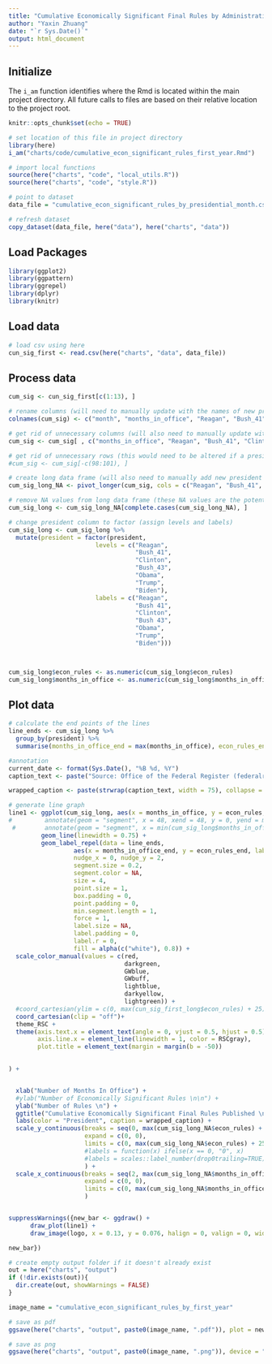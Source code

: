 ```yaml
---
title: "Cumulative Economically Significant Final Rules by Administration in first year"
author: "Yaxin Zhuang"
date: "`r Sys.Date()`"
output: html_document
---
```


## Initialize

The `i_am` function identifies where the Rmd is located within the main project directory. All future calls to files are based on their relative location to the project root.

```r
knitr::opts_chunk$set(echo = TRUE)

# set location of this file in project directory
library(here)
i_am("charts/code/cumulative_econ_significant_rules_first_year.Rmd")

# import local functions
source(here("charts", "code", "local_utils.R"))
source(here("charts", "code", "style.R"))

# point to dataset
data_file = "cumulative_econ_significant_rules_by_presidential_month.csv"

# refresh dataset
copy_dataset(data_file, here("data"), here("charts", "data"))

```

## Load Packages

```r

library(ggplot2)
library(ggpattern)
library(ggrepel)
library(dplyr)
library(knitr) 
```

## Load data

```r

# load csv using here
cun_sig_first <- read.csv(here("charts", "data", data_file))

```

## Process data

```r

cum_sig <- cun_sig_first[c(1:13), ]

# rename columns (will need to manually update with the names of new presidents)
colnames(cum_sig) <- c("month", "months_in_office", "Reagan", "Bush_41", "Clinton", "Bush_43", "Obama", "Trump", "Biden")

# get rid of unnecessary columns (will also need to manually update with new president names here)
cum_sig <- cum_sig[ , c("months_in_office", "Reagan", "Bush_41", "Clinton", "Bush_43", "Obama", "Trump", "Biden")]

# get rid of unnecessary rows (this would need to be altered if a president served more than two terms)
#cum_sig <- cum_sig[-c(98:101), ]

# create long data frame (will also need to manually add new president's names here)
cum_sig_long_NA <- pivot_longer(cum_sig, cols = c("Reagan", "Bush_41", "Clinton", "Bush_43", "Obama", "Trump", "Biden"), names_to = "president", values_to = "econ_rules")

# remove NA values from long data frame (these NA values are the potential econ_rules values for presidents who didn't/haven't yet served the maximum number of months)
cum_sig_long <- cum_sig_long_NA[complete.cases(cum_sig_long_NA), ]

# change president column to factor (assign levels and labels)
cum_sig_long <- cum_sig_long %>% 
  mutate(president = factor(president,
                        levels = c("Reagan", 
                                   "Bush_41",
                                   "Clinton", 
                                   "Bush_43",
                                   "Obama", 
                                   "Trump",
                                   "Biden"),
                        labels = c("Reagan", 
                                   "Bush 41",
                                   "Clinton", 
                                   "Bush 43",
                                   "Obama", 
                                   "Trump",
                                   "Biden")))



cum_sig_long$econ_rules <- as.numeric(cum_sig_long$econ_rules)
cum_sig_long$months_in_office <- as.numeric(cum_sig_long$months_in_office)
```

## Plot data

```r



# calculate the end points of the lines
line_ends <- cum_sig_long %>%
  group_by(president) %>%
  summarise(months_in_office_end = max(months_in_office), econ_rules_end = max(econ_rules))

#annotation
current_date <- format(Sys.Date(), "%B %d, %Y")
caption_text <- paste("Source: Office of the Federal Register (federalregister.gov) for Biden administration and all subsequent administrations;\n       Office of Information and Regulatory Affairs (reginfo.gov) for all prior administrations.\n\nUpdated:", current_date)

wrapped_caption <- paste(strwrap(caption_text, width = 75), collapse = "\n")

# generate line graph
line1 <- ggplot(cum_sig_long, aes(x = months_in_office, y = econ_rules, color = president, group = president,family = "avenir_lt_pro")) +
#         annotate(geom = "segment", x = 48, xend = 48, y = 0, yend = max(cum_sig_long$econ_rules) + 10, linetype = "dashed", linewidth = 0.50, color = RSCgray) +
 #        annotate(geom = "segment", x = min(cum_sig_long$months_in_office), xend = max(cum_sig_long$months_in_office), y = 0, yend = 0, linetype = "solid", linewidth = 1, color = RSCgray) +  
         geom_line(linewidth = 0.75) +
         geom_label_repel(data = line_ends,
                  aes(x = months_in_office_end, y = econ_rules_end, label = president, family = "avenir_lt_pro"),
                  nudge_x = 0, nudge_y = 2,
                  segment.size = 0.2,
                  segment.color = NA,
                  size = 4,
                  point.size = 1,
                  box.padding = 0,
                  point.padding = 0,
                  min.segment.length = 1,
                  force = 1,
                  label.size = NA,
                  label.padding = 0,
                  label.r = 0,
                  fill = alpha(c("white"), 0.8)) +
  scale_color_manual(values = c(red,
                                darkgreen,
                                GWblue,
                                GWbuff,
                                lightblue,
                                darkyellow,
                                lightgreen)) +
  #coord_cartesian(ylim = c(0, max(cun_sig_first_long$econ_rules) + 25)) +
  coord_cartesian(clip = "off")+
  theme_RSC +
  theme(axis.text.x = element_text(angle = 0, vjust = 0.5, hjust = 0.5),
        axis.line.x = element_line(linewidth = 1, color = RSCgray),
        plot.title = element_text(margin = margin(b = -50))

       
) +


  xlab("Number of Months In Office") +
  #ylab("Number of Economically Significant Rules \n\n") +
  ylab("Number of Rules \n") +
  ggtitle("Cumulative Economically Significant Final Rules Published \nby Administration in First Year") +
  labs(color = "President", caption = wrapped_caption) +
  scale_y_continuous(breaks = seq(0, max(cum_sig_long_NA$econ_rules) + 25, by = 25),
                     expand = c(0, 0),
                     limits = c(0, max(cum_sig_long_NA$econ_rules) + 25)
                     #labels = function(x) ifelse(x == 0, "0", x)
                     #labels = scales::label_number(drop0trailing=TRUE)
                     ) +
  scale_x_continuous(breaks = seq(2, max(cum_sig_long_NA$months_in_office), by = 2),
                     expand = c(0, 0),
                     limits = c(0, max(cum_sig_long_NA$months_in_office))
                     )



```


```r
suppressWarnings({new_bar <- ggdraw() +
      draw_plot(line1) +
      draw_image(logo, x = 0.13, y = 0.076, halign = 0, valign = 0, width = 0.2)

new_bar})
```

```r
# create empty output folder if it doesn't already exist
out = here("charts", "output")
if (!dir.exists(out)){
  dir.create(out, showWarnings = FALSE)
}

image_name = "cumulative_econ_significant_rules_by_first_year"

# save as pdf
ggsave(here("charts", "output", paste0(image_name, ".pdf")), plot = new_bar, width = 12, height = 9, dpi = 300)

# save as png
ggsave(here("charts", "output", paste0(image_name, ".png")), device = "png", plot = new_bar, width = 1200, height = 900, units = "px", dpi = 96, bg = "white")

```
